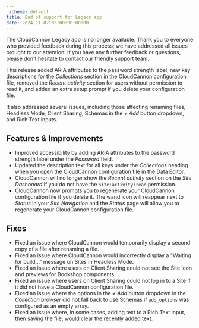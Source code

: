 ```yaml
---
_schema: default
title: End of support for Legacy app
date: 2024-11-07T05:00:00+00:00
---
```

The CloudCannon Legacy app is no longer available. Thank you to everyone who provided feedback during this process; we have addressed all issues brought to our attention. If you have any further feedback or questions, please don't hesitate to contact our friendly [support team](/support/).

This release added ARIA attributes to the password strength label, new key descriptions for the *Collections* section in the CloudCannon configuration file, removed the *Recent activity* section for users without permission to read it, and added an extra setup prompt if you delete your configuration file.

It also addressed several issues, including those affecting renaming files, Headless Mode, Client Sharing, Schemas in the *\+ Add* button dropdown, and Rich Text inputs.

## Features & Improvements

* Improved accessibility by adding ARIA attributes to the password strength label under the *Password* field.
* Updated the description text for all keys under the *Collections* heading when you open the CloudCannon configuration file in the Data Editor.
* CloudCannon will no longer show the *Recent activity* section on the *Site Dashboard* if you do not have the `site:activity:read` permission.
* CloudCannon now prompts you to regenerate your CloudCannon configuration file if you delete it. The wand icon will reappear next to *Status* in your *Site Navigation* and the *Status* page will allow you to regenerate your CloudCannon configuration file.

## Fixes

* Fixed an issue where CloudCannon would temporarily display a second copy of a file after renaming a file.
* Fixed an issue where CloudCannon would incorrectly display a "Waiting for build..." message on Sites in Headless Mode.
* Fixed an issue where users on Client Sharing could not see the Site icon and previews for Bookshop components.
* Fixed an issue where users on Client Sharing could not log in to a Site if it did not have a CloudCannon configuration file.
* Fixed an issue where the options in the *\+ Add* button dropdown in the *Collection browser* did not fall back to use Schemas if `add_options` was configured as an empty array.
* Fixed an issue where, in some cases, adding text to a Rich Text input, then saving the file, would clear the recently added text.